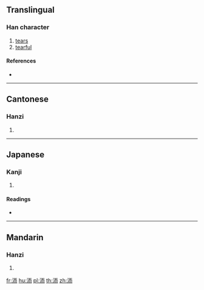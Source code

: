 {{character info/new}}
==Translingual==

===Han character===
{{Han char|rn=85|rad=水|as=06|sn=9|four=31127|canj=EMBL|ids=⿰氵而}}

# [[tears]]
# [[tearful]]

====References====
* {{Han ref|kx=0620.010|dkj=17370|dj=1015.060|hdz=31604.030|uh=6D0F|ud=27919|bh=CFA5|bd=53157}}

----

==Cantonese==

===Hanzi===
{{yue-hanzi|jyut=[[ji4]]|y=yi4}}

# {{defn|lang=yue|sort=水06}}

----

==Japanese==

===Kanji===
{{ja-kanji|grade=|rs=水06}}

# {{defn|lang=ja|sort=水06}}

====Readings====
* {{ja-readings|on=[[じ]] (ji), [[に]] (ni)|kun=[[ぬるまゆ]] (nurumayu)}}

----

==Mandarin==

===Hanzi===
{{cmn-hanzi|pin=[[ér]] ([[er2]])|wg=erh<sup>2</sup>}}

# {{defn|lang=cmn|sort=水06}}

[[fr:洏]]
[[hu:洏]]
[[pl:洏]]
[[th:洏]]
[[zh:洏]]